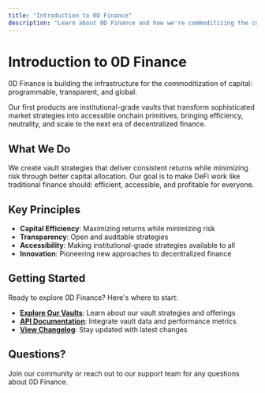 ```yaml
---
title: "Introduction to 0D Finance"
description: "Learn about 0D Finance and how we're commoditizing the cost of capital"
---
```


# Introduction to 0D Finance

0D Finance is building the infrastructure for the commoditization of capital: programmable, transparent, and global.

Our first products are institutional-grade vaults that transform sophisticated market strategies into accessible onchain primitives, bringing efficiency, neutrality, and scale to the next era of decentralized finance.

## What We Do

We create vault strategies that deliver consistent returns while minimizing risk through better capital allocation. Our goal is to make DeFi work like traditional finance should: efficient, accessible, and profitable for everyone.

## Key Principles

- **Capital Efficiency**: Maximizing returns while minimizing risk
- **Transparency**: Open and auditable strategies
- **Accessibility**: Making institutional-grade strategies available to all
- **Innovation**: Pioneering new approaches to decentralized finance

## Getting Started

Ready to explore 0D Finance? Here's where to start:

- **[Explore Our Vaults](/0d/introduction)**: Learn about our vault strategies and offerings
- **[API Documentation](/api-reference/introduction)**: Integrate vault data and performance metrics
- **[View Changelog](/0d/changelog)**: Stay updated with latest changes

## Questions?

Join our community or reach out to our support team for any questions about 0D Finance.